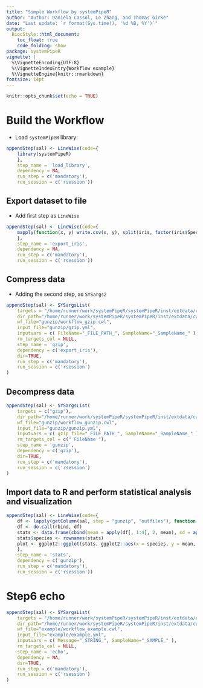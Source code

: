 ```yaml
---
title: "Simple Workflow by systemPipeR" 
author: "Author: Daniela Cassol, Le Zhang, and Thomas Girke"
date: "Last update: `r format(Sys.time(), '%d %B, %Y')`" 
output:
  BiocStyle::html_document:
    toc_float: true
    code_folding: show
package: systemPipeR
vignette: |
  %\VignetteEncoding{UTF-8}
  %\VignetteIndexEntry{Workflow example}
  %\VignetteEngine{knitr::rmarkdown}
fontsize: 14pt
---
```


```r
knitr::opts_chunk$set(echo = TRUE)
```

# Build the Workflow 

- Load `systemPipeR` library:

```r
appendStep(sal) <- LineWise(code={
    library(systemPipeR)
    },
    step_name = 'load_library',
    dependency = NA,
    run_step = c('mandatory'),
    run_session = c('rsession'))
```



## Export dataset to file

- Add first step as `LineWise`

```r
appendStep(sal) <- LineWise(code={
    mapply(function(x, y) write.csv(x, y), split(iris, factor(iris$Species)), file.path("results", paste0(names(split(iris, factor(iris$Species))), ".csv")))
    },
    step_name = 'export_iris',
    dependency = NA,
    run_step = c('mandatory'),
    run_session = c('rsession'))
```



## Compress data

- Adding the second step, as `SYSargs2` 

```r
appendStep(sal) <- SYSargsList(
    targets = "/home/runner/work/systemPipeR/systemPipeR/inst/extdata/cwl/gunzip/targets_gunzip.txt",
    dir_path="/home/runner/work/systemPipeR/systemPipeR/inst/extdata/cwl",
    wf_file="gunzip/workflow_gzip.cwl",
    input_file="gunzip/gzip.yml",
    inputvars = c( FileName="_FILE_PATH_", SampleName="_SampleName_" ),
    rm_targets_col = NULL,
    step_name = 'gzip',
    dependency = c('export_iris'),
    dir=TRUE,
    run_step = c('mandatory'),
    run_session = c('rsession')
)
```



## Decompress data

```r
appendStep(sal) <- SYSargsList(
    targets = c("gzip"),
    dir_path="/home/runner/work/systemPipeR/systemPipeR/inst/extdata/cwl",
    wf_file="gunzip/workflow_gunzip.cwl",
    input_file="gunzip/gunzip.yml",
    inputvars = c( gzip_file="_FILE_PATH_", SampleName="_SampleName_" ),
    rm_targets_col = c(" FileName "),
    step_name = 'gunzip',
    dependency = c('gzip'),
    dir=TRUE,
    run_step = c('mandatory'),
    run_session = c('rsession')
)
```



## Import data to R and perform statistical analysis and visualization 

```r
appendStep(sal) <- LineWise(code={
    df <- lapply(getColumn(sal, step = "gunzip", "outfiles"), function(x) read.delim(x, sep = ",")[-1])
    df <- do.call(rbind, df)
    stats <- data.frame(cbind(mean = apply(df[, 1:4], 2, mean), sd = apply(df[, 1:4], 2, sd)))
    stats$species <- rownames(stats)
    plot <- ggplot2::ggplot(stats, ggplot2::aes(x = species, y = mean, fill = species)) + ggplot2::geom_bar(stat = "identity", color = "black", position = ggplot2::position_dodge()) + ggplot2::geom_errorbar(ggplot2::aes(ymin = mean - sd, ymax = mean + sd), width = 0.2, position = ggplot2::position_dodge(0.9))
    },
    step_name = 'stats',
    dependency = c('gunzip'),
    run_step = c('mandatory'),
    run_session = c('rsession'))
```


# Step6 echo
```r
appendStep(sal) <- SYSargsList(
    targets = "/home/runner/work/systemPipeR/systemPipeR/inst/extdata/cwl/example/targets_example.txt",
    dir_path="/home/runner/work/systemPipeR/systemPipeR/inst/extdata/cwl",
    wf_file="example/workflow_example.cwl",
    input_file="example/example.yml",
    inputvars = c( Message="_STRING_", SampleName="_SAMPLE_" ),
    rm_targets_col = NULL,
    step_name = 'echo',
    dependency = NA,
    dir=TRUE,
    run_step = c('mandatory'),
    run_session = c('rsession')
)
```


